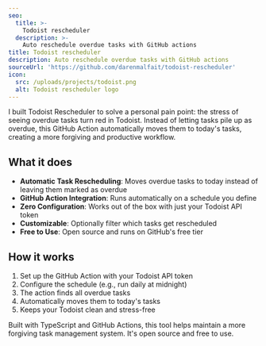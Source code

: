 ```yaml
---
seo:
  title: >-
    Todoist rescheduler
  description: >-
    Auto reschedule overdue tasks with GitHub actions
title: Todoist rescheduler
description: Auto reschedule overdue tasks with GitHub actions
sourceUrl: 'https://github.com/darenmalfait/todoist-rescheduler'
icon:
  src: /uploads/projects/todoist.png
  alt: Todoist rescheduler logo
---
```


I built Todoist Rescheduler to solve a personal pain point: the stress of seeing overdue tasks turn red in Todoist. Instead of letting tasks pile up as overdue, this GitHub Action automatically moves them to today's tasks, creating a more forgiving and productive workflow.

## What it does

- **Automatic Task Rescheduling**: Moves overdue tasks to today instead of leaving them marked as overdue
- **GitHub Action Integration**: Runs automatically on a schedule you define
- **Zero Configuration**: Works out of the box with just your Todoist API token
- **Customizable**: Optionally filter which tasks get rescheduled
- **Free to Use**: Open source and runs on GitHub's free tier

## How it works

1. Set up the GitHub Action with your Todoist API token
2. Configure the schedule (e.g., run daily at midnight)
3. The action finds all overdue tasks
4. Automatically moves them to today's tasks
5. Keeps your Todoist clean and stress-free

Built with TypeScript and GitHub Actions, this tool helps maintain a more forgiving task management system. It's open source and free to use.

